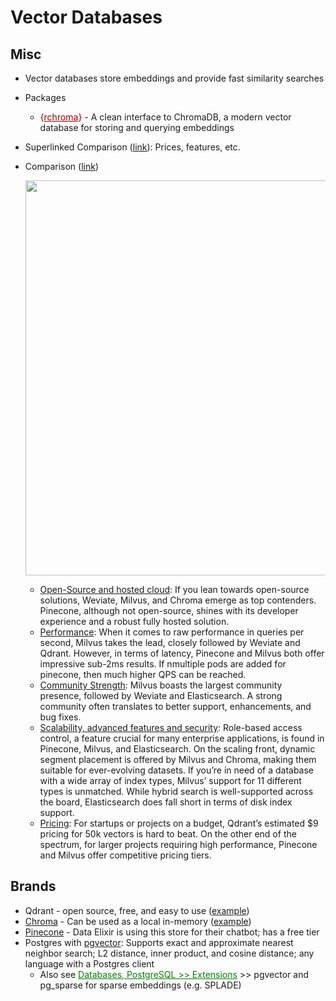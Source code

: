 # Vector Databases {#sec-db-vect .unnumbered}

## Misc {#sec-db-vect-misc .unnumbered}

-   Vector databases store embeddings and provide fast similarity searches

-   Packages

    -   [{]{style="color: #990000"}[rchroma](https://cynkra.github.io/rchroma/){style="color: #990000"}[}]{style="color: #990000"} - A clean interface to ChromaDB, a modern vector database for storing and querying embeddings

-   Superlinked Comparison ([link](https://superlinked.com/vector-db-comparison?twclid=2as1jq4zsk5tjcde5skaob8mr)): Prices, features, etc.

-   Comparison ([link](https://benchmark.vectorview.ai/vectordbs.html))

    ![](/qmd/_resources/DB-Vector.resources/comparison-1.png){.lightbox width="632"}

    -   [Open-Source and hosted cloud]{.underline}: If you lean towards open-source solutions, Weviate, Milvus, and Chroma emerge as top contenders. Pinecone, although not open-source, shines with its developer experience and a robust fully hosted solution.
    -   [Performance]{.underline}: When it comes to raw performance in queries per second, Milvus takes the lead, closely followed by Weviate and Qdrant. However, in terms of latency, Pinecone and Milvus both offer impressive sub-2ms results. If nmultiple pods are added for pinecone, then much higher QPS can be reached.
    -   [Community Strength]{.underline}: Milvus boasts the largest community presence, followed by Weviate and Elasticsearch. A strong community often translates to better support, enhancements, and bug fixes.
    -   [Scalability, advanced features and security]{.underline}: Role-based access control, a feature crucial for many enterprise applications, is found in Pinecone, Milvus, and Elasticsearch. On the scaling front, dynamic segment placement is offered by Milvus and Chroma, making them suitable for ever-evolving datasets. If you're in need of a database with a wide array of index types, Milvus' support for 11 different types is unmatched. While hybrid search is well-supported across the board, Elasticsearch does fall short in terms of disk index support.
    -   [Pricing]{.underline}: For startups or projects on a budget, Qdrant's estimated \$9 pricing for 50k vectors is hard to beat. On the other end of the spectrum, for larger projects requiring high performance, Pinecone and Milvus offer competitive pricing tiers.

## Brands {#sec-db-vect-bran .unnumbered}

-   Qdrant - open source, free, and easy to use ([example](https://towardsdatascience.com/how-i-turned-my-companys-docs-into-a-searchable-database-with-openai-4f2d34bd8736))
-   [Chroma](https://www.trychroma.com/) - Can be used as a local in-memory ([example](https://towardsdatascience.com/implementing-a-sales-support-agent-with-langchain-63c4761193e7))
-   [Pinecone](https://www.pinecone.io/) - Data Elixir is using this store for their chatbot; has a free tier
-   Postgres with [pgvector](https://github.com/pgvector/pgvector): Supports exact and approximate nearest neighbor search; L2 distance, inner product, and cosine distance; any language with a Postgres client
    -   Also see [Databases, PostgreSQL \>\> Extensions](db-postgres.qmd#sec-db-gstgr-ext){style="color: green"} \>\> pgvector and pg_sparse for sparse embeddings (e.g. SPLADE)
